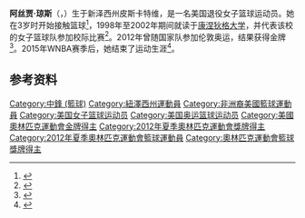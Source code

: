{{bots|deny=InternetArchiveBot}}
{{NoteTA|G1=Sports}}
{{Infobox basketball biography
| name = 阿丝贾·琼斯
| image = 
| league = [[WNBA|WNBA]]
| team = 華盛頓神秘
| number = 
| position = 
| height_ft = 6 
| height_in = 3
| weight_lbs = 196
| nationality = {{USA}}
| birth_date = {{Birth date and age|1980|8|1}}
| birth_place = {{USA}}[[新泽西州|新泽西州]][[皮斯卡特维_(新泽西州)|皮斯卡特维]]
| high_school = 
| college = [[康涅狄格大学哈士奇女子篮球队|康涅狄格大学]]（1998–2002）
| draft_league = WNBA
| draft_round = 1
| draft_pick = 4
| draft_year = 2002
| draft_team = [[華盛頓神秘|華盛頓神秘]]
| career_start = 2002
| career_end = 2015
| coach_start = 2020
| coach_end = 
| years1 = 2002–2003
| team1 = [[華盛頓神秘|華盛頓神秘]]
| years2 = 2003–2004
| team2 = Delta Basket Alessandria
| years3 = 2004–2012
| team3 = [[康乃狄克太陽|康乃狄克太陽]]
| years4 = 2005–2007
| team4 = Dynamo Novosibirsk
| years5 = 2007–2010
| team5 = [[UMMC_Ekaterinburg|UMMC Ekaterinburg]]
| years6 = 2011–2012
| team6 = [[Rivas_Ecópolis|Rivas Ecópolis]]
| years7 = 2012–2013
| team7 = Kayseri Kaski S.K.
| years8 = 2013
| team8 = [[WBC_Spartak_Moscow_Region|Spartak Moscow]]
| years9 = 2014
| team9 = [[Good_Angels_Košice|Good Angels Košice]]
| years10 = 2015
| team10 = [[Elitzur_Ramla|Elitzur Ramla]]
| years11 = 2015
| team11 = [[明尼蘇達山貓|明尼蘇達山貓]]
| cyears1 = 2020–
| cteam1 = [[華盛頓神秘|華盛頓神秘]]（助理教练）
| highlights = 
| medaltemplates =
{{MedalSport|女子[[篮球|篮球]]}}
{{MedalCountry|{{USA}}}}
{{MedalCompetition|[[奥林匹克运动会|奥林匹克运动会]]}}
{{MedalGold|[[2012年夏季奥林匹克运动会|2012 伦敦]]|[[2012年夏季奥林匹克运动会篮球比赛|团体]]}}
{{MedalCompetition|[[世界女子篮球锦标赛|世界女子篮球锦标赛]]}}
{{MedalGold|[[2010年世界女子篮球锦标赛|2010 巴西]]|}}
}}

'''阿丝贾·琼斯'''（{{lang-en|Asjha Jones}}，{{bd|1980年|8月1日||}}）生于新泽西州皮斯卡特维，是一名美国退役女子篮球运动员。她在3岁时开始接触篮球<ref>{{cite web|url=https://www.teamusa.org/Athletes/JO/Asjha-Jones|title=Asjha Jones|work=[[美国奥林匹克与残疾人奥林匹克委员会|Team USA]]|accessdate=2021-03-01|archiveurl=https://archive.is/0aFig|archivedate=2021-03-01}}</ref>，1998年至2002年期间就读于[[康涅狄格大学|康涅狄格大学]]，并代表该校的女子篮球队参加校际比赛<ref>{{cite web|url=https://uconnhuskies.com/sports/womens-basketball/roster/asjha-jones/5728|title=Asjha Jones|work=UConn Huskies|accessdate=2021-03-01|archiveurl=https://archive.is/bCaWN|archivedate=2021-03-01}}</ref>。2012年曾随国家队参加伦敦奥运，结果获得金牌<ref>{{cite web|url=https://www.sports-reference.com/olympics/athletes/jo/asjha-jones-1.html|title=Asjha Jones|work=Sport Reference|accessdate=2021-03-01|archiveurl=https://web.archive.org/web/20200417134705/https://www.sports-reference.com/olympics/athletes/jo/asjha-jones-1.html|archivedate=2020-04-17}}</ref>。2015年WNBA赛季后，她结束了运动生涯<ref>{{cite web|url=https://www.theday.com/article/20191001/SPORT13/191009938|title=Washington assistant Asjha Jones formed a lasting friendship with Thibault in Connecticut|publisher=The Day|date=2019-10-01|accessdate=2021-03-01|archiveurl=https://web.archive.org/web/20191004074322/https://www.theday.com/article/20191001/SPORT13/191009938|archivedate=2019-10-04}}</ref>。

==参考资料==
{{reflist}}
{{2010年女篮世锦赛美国队阵容}}
{{2012年夏季奥运会美国女子篮球阵容}}
{{DEFAULTSORT:Jones, Asjha}}
[[Category:中鋒_(籃球)|Category:中鋒 (籃球)]]
[[Category:紐澤西州運動員|Category:紐澤西州運動員]]
[[Category:非洲裔美國籃球運動員|Category:非洲裔美國籃球運動員]]
[[Category:美国女子篮球运动员|Category:美国女子篮球运动员]]
[[Category:美国奥运篮球运动员|Category:美国奥运篮球运动员]]
[[Category:美國奧林匹克運動會金牌得主|Category:美國奧林匹克運動會金牌得主]]
[[Category:2012年夏季奧林匹克運動會獎牌得主|Category:2012年夏季奧林匹克運動會獎牌得主]]
[[Category:2012年夏季奧林匹克運動會籃球運動員|Category:2012年夏季奧林匹克運動會籃球運動員]]
[[Category:奧林匹克運動會籃球獎牌得主|Category:奧林匹克運動會籃球獎牌得主]]